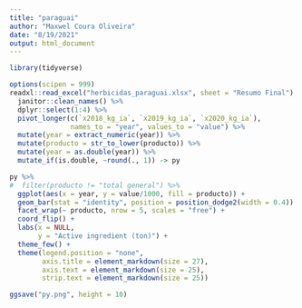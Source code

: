 ```yaml
---
title: "paraguai"
author: "Maxwel Coura Oliveira"
date: "8/19/2021"
output: html_document
---
```


```r
library(tidyverse)
```


```r
options(scipen = 999)
readxl::read_excel("herbicidas_paraguai.xlsx", sheet = "Resumo Final") %>% 
  janitor::clean_names() %>% 
  dplyr::select(1:4) %>% 
  pivot_longer(c(`x2018_kg_ia`, `x2019_kg_ia`, `x2020_kg_ia`), 
               names_to = "year", values_to = "value") %>% 
  mutate(year = extract_numeric(year)) %>% 
  mutate(producto = str_to_lower(producto)) %>% 
  mutate(year = as.double(year)) %>% 
  mutate_if(is.double, ~round(., 1)) -> py
```

```r
py %>% 
#  filter(producto != "total general") %>% 
  ggplot(aes(x = year, y = value/1000, fill = producto)) +
  geom_bar(stat = "identity", position = position_dodge2(width = 0.4)) +
  facet_wrap(~ producto, nrow = 5, scales = "free") +
  coord_flip() +
  labs(x = NULL,
       y = "Active ingredient (ton)") +
  theme_few() +
  theme(legend.position = "none",
        axis.title = element_markdown(size = 27),
        axis.text = element_markdown(size = 25),
        strip.text = element_markdown(size = 25))

ggsave("py.png", height = 10)
```

